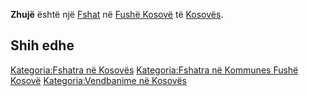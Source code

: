 {{Fshat në Kosovës
 | Emri                = Zhujë
| sqi_N_name = Zhujë
| sqi_N_FULL_NAME_RO = Zhujë
| sqi_N_FULL_NAME_ND_RO = Zhuje
| sqi_N_SORT_NAME_RG = ZHUJE
| sqi_N_FULL_NAME_RG = Zhujë
| sqi_N_FULL_NAME_ND_RG = Zhuje
| sqi_V_name = Zhuja
| sqi_V_FULL_NAME_RO = Zhuja
| sqi_V_FULL_NAME_ND_RO = Zhuja
| sqi_V_SORT_NAME_RG = ZHUJA
| sqi_V_FULL_NAME_RG = Zhuja
| sqi_V_FULL_NAME_ND_RG = Zhuja
| srp_N_name = Žuja
| srp_N_FULL_NAME_RO = Žuja
| srp_N_FULL_NAME_ND_RO = Zuja
| srp_N_SORT_NAME_RG = ZUJA
| srp_N_FULL_NAME_RG = Žuja
| srp_N_FULL_NAME_ND_RG = Zuja
| srp_NS_name = Жуја
| srp_NS_FULL_NAME_RO = Жуја
| srp_NS_FULL_NAME_ND_RO = Жуја
| srp_NS_SORT_NAME_RG = ЖУЈА
| srp_NS_FULL_NAME_RG = Жуја
| srp_NS_FULL_NAME_ND_RG = Жуја
| std_V_name = Mehuka
| std_V_FULL_NAME_RO = Mehuka
| std_V_FULL_NAME_ND_RO = Mehuka
| std_V_SORT_NAME_RG = MEHUKA
| std_V_FULL_NAME_RG = Mehuka
| std_V_FULL_NAME_ND_RG = Mehuka

 | Emri (Rasa dhanore) = 
 | Figura              = 
 | Shteti              = Kosovo
 | Komuna              = Fushë Kosovë
 | Kodi postar         = 
 | Sipërfaqja          = 

 | Popullsia           = 

 | Regj. i popullsisë  = 
 | Dend. e popullsisë  = 
 | Faqja zyrtare       = 
 <!--- Koordinatat ----> 
 | Gjerësia            = 42.686111
 | Gjatësia            = 21.637222
 | Lartësia            = 
}}
'''Zhujë''' është një [[Fshat]] në [[Fushë Kosovë]] të [[Kosovës]].

<!-- == Gjeografia == -->
<!-- == Historia == -->
<!-- == Demografia == -->
== Shih edhe ==
{{Komuna Fushë Kosovë}}
{{Kosovo-Administrata-Cung}}

[[Kategoria:Fshatra në Kosovës]]
[[Kategoria:Fshatra në Kommunes Fushë Kosovë]]
[[Kategoria:Vendbanime në Kosovës]]